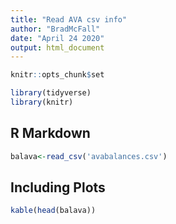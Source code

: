 ---
title: "Read AVA csv info"
author: "BradMcFall"
date: "April 24 2020"
output: html_document
---

```{r setup, include=FALSE}
knitr::opts_chunk$set

library(tidyverse)
library(knitr)
```

## R Markdown



```{r }
balava<-read_csv('avabalances.csv')
```

## Including Plots



```{r }

kable(head(balava))

```


